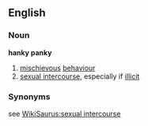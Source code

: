 ==English==
===Noun===
'''hanky panky'''
# [[mischievous]] [[behaviour]]
# [[sexual intercourse]], especially if [[illicit]]

===Synonyms===
see [[WikiSaurus:sexual intercourse]]